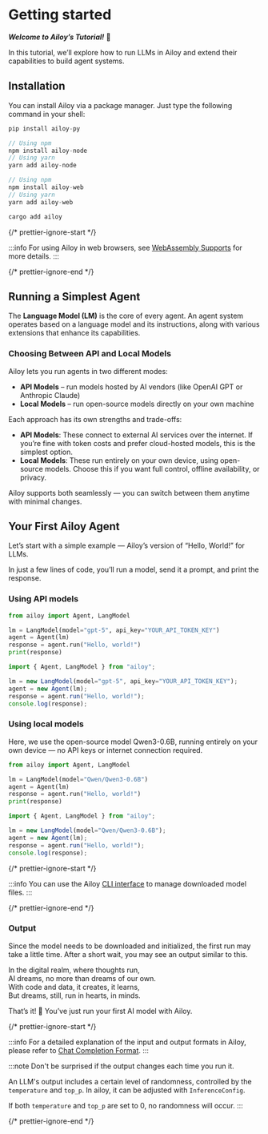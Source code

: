 # Getting started

**_Welcome to Ailoy’s Tutorial!_** 🤗

In this tutorial, we’ll explore how to run LLMs in Ailoy and extend their capabilities to build agent systems.

## Installation

You can install Ailoy via a package manager. Just type the following command in your shell:

<CodeTabs>

```python
pip install ailoy-py
```

```typescript
// Using npm
npm install ailoy-node
// Using yarn
yarn add ailoy-node
```

```typescript web
// Using npm
npm install ailoy-web
// Using yarn
yarn add ailoy-web
```

```rust
cargo add ailoy
```

</CodeTabs>

{/* prettier-ignore-start */}

:::info
For using Ailoy in web browsers, see [WebAssembly Supports](./webassembly-supports.mdx) for more details.
:::

{/* prettier-ignore-end */}

## Running a Simplest Agent

The **Language Model (LM)** is the core of every agent.
An agent system operates based on a language model and its instructions, along with various extensions that enhance its capabilities.

### Choosing Between API and Local Models

Ailoy lets you run agents in two different modes:

- **API Models** – run models hosted by AI vendors (like OpenAI GPT or Anthropic Claude)
- **Local Models** – run open-source models directly on your own machine

Each approach has its own strengths and trade-offs:

- **API Models**: These connect to external AI services over the internet. If you’re fine with token costs and prefer cloud-hosted models, this is the simplest option.
- **Local Models**: These run entirely on your own device, using open-source models. Choose this if you want full control, offline availability, or privacy.

Ailoy supports both seamlessly — you can switch between them anytime with minimal changes.

## Your First Ailoy Agent

Let’s start with a simple example — Ailoy’s version of “Hello, World!” for LLMs.

In just a few lines of code, you’ll run a model, send it a prompt, and print the response.

### Using API models

<CodeTabs>

```python
from ailoy import Agent, LangModel

lm = LangModel(model="gpt-5", api_key="YOUR_API_TOKEN_KEY")
agent = Agent(lm)
response = agent.run("Hello, world!")
print(response)
```

```typescript
import { Agent, LangModel } from "ailoy";

lm = new LangModel(model="gpt-5", api_key="YOUR_API_TOKEN_KEY");
agent = new Agent(lm);
response = agent.run("Hello, world!");
console.log(response);
```

</CodeTabs>

### Using local models

Here, we use the open-source model Qwen3-0.6B, running entirely on your own device — no API keys or internet connection required.

<CodeTabs>

```python
from ailoy import Agent, LangModel

lm = LangModel(model="Qwen/Qwen3-0.6B")
agent = Agent(lm)
response = agent.run("Hello, world!")
print(response)
```

```typescript
import { Agent, LangModel } from "ailoy";

lm = new LangModel(model="Qwen/Qwen3-0.6B");
agent = new Agent(lm);
response = agent.run("Hello, world!");
console.log(response);
```

</CodeTabs>

{/* prettier-ignore-start */}

:::info
You can use the Ailoy
[CLI interface](../concepts/command-line-interfaces) to manage downloaded model
files. 
:::

{/* prettier-ignore-end */}

### Output

Since the model needs to be downloaded and initialized, the first run may take a
little time. After a short wait, you may see an output similar to this.

<TerminalBox>

In the digital realm, where thoughts run,  
AI dreams, no more than dreams of our own.  
With code and data, it creates, it learns,  
But dreams, still, run in hearts, in minds.

</TerminalBox>

That’s it! 🎉
You’ve just run your first AI model with Ailoy.

{/* prettier-ignore-start */}

:::info 
For a detailed explanation of the input and output formats in Ailoy, please refer to [Chat Completion Format](../concepts/chat-completion-format).
:::

:::note 
Don't be surprised if the output changes each time you run it.

An LLM's output includes a certain level of randomness, controlled by the `temperature` and `top_p`.
In ailoy, it can be adjusted with `InferenceConfig`.

If both `temperature` and `top_p` are set to 0, no randomness will occur.
:::

{/* prettier-ignore-end */}
